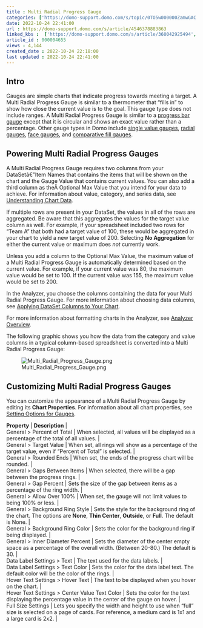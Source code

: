 ```yaml
---
title : Multi Radial Progress Gauge
categories: ['https://domo-support.domo.com/s/topic/0TO5w000000ZamwGAC']
date: 2022-10-24 22:41:00
url : https://domo-support.domo.com/s/article/4546378883863
linked_kbs :  ['https://domo-support.domo.com/s/article/360042925494', 'https://domo-support.domo.com/s/knowledge-base', 'https://domo-support.domo.com/s/article/360043428713', 'https://domo-support.domo.com/s/article/360042925254', 'https://domo-support.domo.com/s/article/360043429953', 'https://domo-support.domo.com/s/article/4546378883863', 'https://domo-support.domo.com/s/article/360043428693', 'https://domo-support.domo.com/s/article/360043429933', 'https://domo-support.domo.com/s/article/360043429693', 'https://domo-support.domo.com/s/topic/0TO5w000000ZamwGAC', 'https://domo-support.domo.com/s/article/360043428673', 'https://domo-support.domo.com/s/article/360043429913']
article_id : 000004655
views : 4,144
created_date : 2022-10-24 22:18:00
last updated : 2022-10-24 22:41:00
---
```




Intro
-----


Gauges are simple charts that indicate progress towards meeting a target. A Multi Radial Progress Gauge is similar to a thermometer that "fills in" to show how close the current value is to the goal. This gauge type does not include ranges. A Multi Radial Progress Gauge is similar to a [progress bar gauge](http://wiki.domo.com/confluence/display/DHCS/Building+a+Progress+Bar+gauge "Progress Bar Gauge") except that it is circular and shows an exact value rather than a percentage. Other gauge types in Domo include [single value gauges](http://wiki.domo.com/confluence/display/DHCS/Building+a+Single+Value+gauge "Single Value Gauge"), [radial gauges](http://wiki.domo.com/confluence/display/DHCS/Building+a+Radial+gauge "Radial Gauge"), [face gauges](http://wiki.domo.com/confluence/display/DHCS/Building+a+Face+gauge "Face Gauge"), and [comparative fill gauges](http://wiki.domo.com/confluence/display/DHCS/Building+a+Comparative+Fill+gauge "Comparative Fill Gauge").


Powering Multi Radial Progress Gauges
-------------------------------------


A Multi Radial Progress Gauge requires two columns from your DataSetâ€”Item Names that contains the items that will be shown on the chart and the Gauge Value that contains current values. You can also add a third column as theÂ Optional Max Value that you intend for your data to achieve. For information about value, category, and series data, see [Understanding Chart Data](..\understanding_chart_data\index.html "Understanding Chart Data").


If multiple rows are present in your DataSet, the values in all of the rows are aggregated. Be aware that this aggregates the values for the target value column as well. For example, if your spreadsheet included two rows for "Team A" that both had a target value of 100, these would be aggregated in your chart to yield a new target value of 200. Selecting **No Aggregation** for either the current value or maximum does *not* currently work.


Unless you add a column to the Optional Max Value, the maximum value of a Multi Radial Progress Gauge is automatically determined based on the current value. For example, if your current value was 80, the maximum value would be set to 100. If the current value was 155, the maximum value would be set to 200.


In the Analyzer, you choose the columns containing the data for your Multi Radial Progress Gauge. For more information about choosing data columns, see [Applying DataSet Columns to Your Chart](..\applying_dataset_columns_to_your_chart\index.html "Applying DataSet Columns to Your Chart").


For more information about formatting charts in the Analyzer, see [Analyzer Overview](..\analyzer_overview\index.md).


The following graphic shows you how the data from the category and value columns in a typical column-based spreadsheet is converted into a Multi Radial Progress Gauge:


![Multi_Radial_Progress_Gauge.png](Multi_Radial_Progress_Gauge.png)


Customizing Multi Radial Progress Gauges
----------------------------------------


You can customize the appearance of a Multi Radial Progress Gauge by editing its **Chart Properties**. For information about all chart properties, see [Setting Options for Gauges](..\setting_options_for_gauges\index.md).




| **Property** | **Description** |
| General > Percent of Total | When selected, all values will be displayed as a percentage of the total of all values. |
| General > Target Value | When set, all rings will show as a percentage of the target value, even if "Percent of Total" is selected. |
| General > Rounded Ends | When set, the ends of the progress chart will be rounded. |
| General > Gaps Between Items | When selected, there will be a gap between the progress rings. |
| General > Gap Percent | Sets the size of the gap between items as a percentage of the ring width. |
| General > Allow Over 100% | When set, the gauge will not limit values to being 100% or less. |
| General > Background Ring Style | Sets the style for the background ring of the chart. The options are **None**, **Thin Center**, **Outside**, or **Full**. The default is None. |
| General > Background Ring Color | Sets the color for the background ring if being displayed. |
| General > Inner Diameter Percent | Sets the diameter of the center empty space as a percentage of the overall width. (Between 20-80.) The default is 30. |
| Data Label Settings > Text | The text used for the data labels. |
| Data Label Settings > Text Color | Sets the color for the data label text. The default color will be the color of the rings. |
| Hover Text Settings > Hover Text | The text to be displayed when you hover on the chart. |
| Hover Text Settings > Center Value Text Color | Sets the color for the text displaying the percentage value in the center of the gauge on hover. |
| Full Size Settings | Lets you specify the width and height to use when "full" size is selected on a page of cards. For reference, a medium card is 1x1 and a large card is 2x2. |
